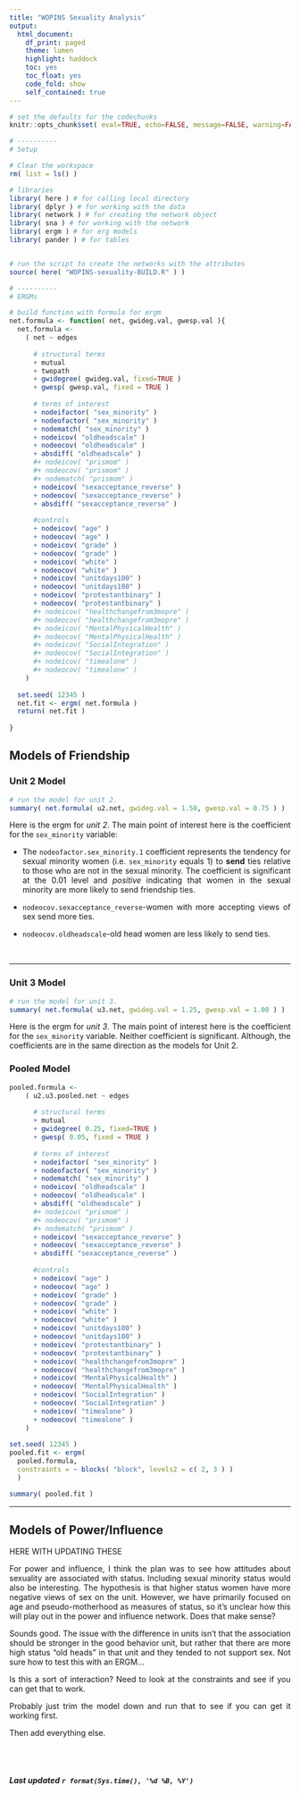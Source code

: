 ```yaml
---
title: "WOPINS Sexuality Analysis"
output: 
  html_document:
    df_print: paged
    theme: lumen
    highlight: haddock
    toc: yes
    toc_float: yes
    code_fold: show
    self_contained: true
---
```


<style>
body {
text-align: justify}
</style>

```r

# set the defaults for the codechunks
knitr::opts_chunk$set( eval=TRUE, echo=FALSE, message=FALSE, warning=FALSE, cache=TRUE )

```

```r

# ----------
# Setup 

# Clear the workspace
rm( list = ls() )

# libraries
library( here ) # for calling local directory
library( dplyr ) # for working with the data
library( network ) # for creating the network object
library( sna ) # for working with the network
library( ergm ) # for erg models
library( pander ) # for tables


# run the script to create the networks with the attributes
source( here( "WOPINS-sexuality-BUILD.R" ) )


```

```r

# ----------
# ERGMs

# build function with formula for ergm
net.formula <- function( net, gwideg.val, gwesp.val ){
  net.formula <- 
    ( net ~ edges 
      
      # structural terms
      + mutual 
      + twopath
      + gwidegree( gwideg.val, fixed=TRUE )
      + gwesp( gwesp.val, fixed = TRUE )
      
      # terms of interest
      + nodeifactor( "sex_minority" )
      + nodeofactor( "sex_minority" )
      + nodematch( "sex_minority" )
      + nodeicov( "oldheadscale" )
      + nodeocov( "oldheadscale" )
      + absdiff( "oldheadscale" )
      #+ nodeicov( "prismom" )
      #+ nodeocov( "prismom" )
      #+ nodematch( "prismom" )
      + nodeicov( "sexacceptance_reverse" )
      + nodeocov( "sexacceptance_reverse" )
      + absdiff( "sexacceptance_reverse" )
      
      #controls
      + nodeicov( "age" )
      + nodeocov( "age" )
      + nodeicov( "grade" )
      + nodeocov( "grade" )
      + nodeicov( "white" )
      + nodeocov( "white" )
      + nodeicov( "unitdays100" )
      + nodeocov( "unitdays100" )
      + nodeicov( "protestantbinary" )
      + nodeocov( "protestantbinary" )
      #+ nodeicov( "healthchangefrom3mopre" )
      #+ nodeocov( "healthchangefrom3mopre" )
      #+ nodeicov( "MentalPhysicalHealth" )
      #+ nodeocov( "MentalPhysicalHealth" )
      #+ nodeicov( "SocialIntegration" )
      #+ nodeocov( "SocialIntegration" )
      #+ nodeicov( "timealone" )
      #+ nodeocov( "timealone" )
    )
  
  set.seed( 12345 )
  net.fit <- ergm( net.formula )
  return( net.fit )
  
}

```

## Models of Friendship

### Unit 2 Model

```r

# run the model for unit 2.
summary( net.formula( u2.net, gwideg.val = 1.50, gwesp.val = 0.75 ) )

```

Here is the ergm for *unit 2*. The main point of interest here is the coefficient for the `sex_minority` variable:

  + The `nodeofactor.sex_minority.1` coefficient represents the tendency for sexual minority women (i.e. `sex_minority` equals 1) to **send** ties relative to those who are not in the sexual minority. The coefficient is significant at the 0.01 level and *positive* indicating that women in the sexual minority are more likely to send friendship ties.  
  
  + `nodeocov.sexacceptance_reverse`-women with more accepting views of sex send more ties.

+ `nodeocov.oldheadscale`-old head women are less likely to send ties.

<br>

----

### Unit 3 Model

```r

# run the model for unit 3.
summary( net.formula( u3.net, gwideg.val = 1.25, gwesp.val = 1.00 ) )

```

Here is the ergm for *unit 3*. The main point of interest here is the coefficient for the `sex_minority` variable. Neither coefficient is significant. Although, the coefficients are in the same direction as the models for Unit 2.


### Pooled Model

```r
  
pooled.formula <- 
    ( u2.u3.pooled.net ~ edges 
      
      # structural terms
      + mutual 
      + gwidegree( 0.25, fixed=TRUE )
      + gwesp( 0.05, fixed = TRUE )
      
      # terms of interest
      + nodeifactor( "sex_minority" )
      + nodeofactor( "sex_minority" )
      + nodematch( "sex_minority" )
      + nodeicov( "oldheadscale" )
      + nodeocov( "oldheadscale" )
      + absdiff( "oldheadscale" )
      #+ nodeicov( "prismom" )
      #+ nodeocov( "prismom" )
      #+ nodematch( "prismom" )
      + nodeicov( "sexacceptance_reverse" )
      + nodeocov( "sexacceptance_reverse" )
      + absdiff( "sexacceptance_reverse" )
      
      #controls
      + nodeicov( "age" )
      + nodeocov( "age" )
      + nodeicov( "grade" )
      + nodeocov( "grade" )
      + nodeicov( "white" )
      + nodeocov( "white" )
      + nodeicov( "unitdays100" )
      + nodeocov( "unitdays100" )
      + nodeicov( "protestantbinary" )
      + nodeocov( "protestantbinary" )
      + nodeicov( "healthchangefrom3mopre" )
      + nodeocov( "healthchangefrom3mopre" )
      + nodeicov( "MentalPhysicalHealth" )
      + nodeocov( "MentalPhysicalHealth" )
      + nodeicov( "SocialIntegration" )
      + nodeocov( "SocialIntegration" )
      + nodeicov( "timealone" )
      + nodeocov( "timealone" )
    )
  
set.seed( 12345 )
pooled.fit <- ergm( 
  pooled.formula, 
  constraints = ~ blocks( "block", levels2 = c( 2, 3 ) ) 
  )

summary( pooled.fit )

```

----

## Models of Power/Influence

HERE WITH UPDATING THESE

For power and influence, I think the plan was to see how attitudes about sexuality are associated with status. Including sexual minority status would also be interesting. The hypothesis is that higher status women have more negative views of sex on the unit. However, we have primarily focused on age and pseudo-motherhood as measures of status, so it’s unclear how this will play out in the power and influence network. Does that make sense?

Sounds good. The issue with the difference in units isn't that the association should be stronger in the good behavior unit, but rather that there are more high status "old heads" in that unit and they tended to not support sex. Not sure how to test this with an ERGM...

Is this a sort of interaction?
Need to look at the constraints and see if you can get that to work.


Probably just trim the model down and run that to see if you can get it working first.

Then add everything else.


<br>
<br>

###### ***Last updated `r format(Sys.time(), '%d %B, %Y')`***